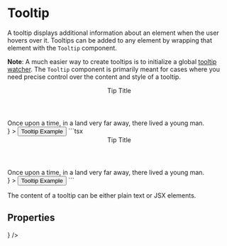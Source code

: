 
# Tooltip

A tooltip displays additional information about an element when the user hovers over it. Tooltips
can be added to any element by wrapping that element with the `Tooltip` component.

**Note**: A much easier way to create tooltips is to initialize a global
<A href="../../hooks/createTooltipWatcher">tooltip watcher</A>. The `Tooltip` component is
primarily meant for cases where you need precise control over the content and style of a tooltip.

<DemoSection>
  <Tooltip
    content={
      <Stack>
        <Header>Tip Title</Header>
        <div>Once upon a time, in a land very far away, there lived a young man.</div>
      </Stack>
    }
  >
    <Button>Tooltip Example</Button>
  </Tooltip>
</DemoSection>
<SourceCode>
```tsx
<Tooltip
  content={
    <Stack>
      <Header>Tip Title</Header>
      <div>Once upon a time, in a land very far away, there lived a young man.</div>
    </Stack>
  }
>
  <Button>Tooltip Example</Button>
</Tooltip>
```
</SourceCode>

The content of a tooltip can be either plain text or JSX elements.

## Properties

<PropsTable>
  <PropsItem
    name="content"
    description="The content of the tooltip."
    type="JSX.Element"
  />
  <PropsItem
    name="delay"
    description="How long to wait before displaying the tooltip, in milliseconds."
    type="number"
  />
  <PropsItem
    name="placement"
    description="Specifies how the popup menu should be placed relative to the Menu.Button."
    type={
      <UnionType values={['top', 'bottom', 'left', 'right']} />
    }
  />
</PropsTable>
